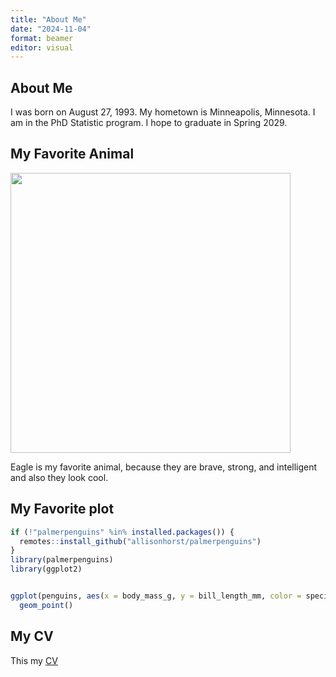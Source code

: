 ```yaml
---
title: "About Me"
date: "2024-11-04"
format: beamer
editor: visual
---
```


## About Me

I was born on August 27, 1993. My hometown is Minneapolis, Minnesota. I am in the PhD Statistic program. I hope to graduate in Spring 2029.

## My Favorite Animal

![](eagle.png){width="448"}

Eagle is my favorite animal, because they are brave, strong, and intelligent and also they look cool.

## My Favorite plot

```r

if (!"palmerpenguins" %in% installed.packages()) {
  remotes::install_github("allisonhorst/palmerpenguins")
}
library(palmerpenguins)
library(ggplot2)


ggplot(penguins, aes(x = body_mass_g, y = bill_length_mm, color = species)) +
  geom_point()


```

## My CV

This my [CV](https://github.com/xengyang123/xengyang123.github.io/blob/main/CV.pdf)
